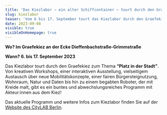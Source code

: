 ```yaml
---
title: 'Das Kiezlabor – ein alter Schiffcontainer – tourt durch den Graefekiez'
slug: kiezlabor
teaser: 'Vom 6 bis 17. September tourt das Kiezlabor durch den Graefekiez.'
date: 2023-09-08
visible: true
visibleOnHomepage: true
---
```


**Wo? Im Graefekiez an der Ecke Dieffenbachstraße-Grimmstraße**

**Wann? 6. bis 17. September 2023**

Das Kiezlabor tourt durch den Graefekiez zum Thema **“Platz in der Stadt”**. Von kreativen Workshops, einer interaktiven Ausstellung, vielseitigem Austausch über neue Mobilitätskonzepte, einer fairen Bürgersteignutzung, Wohnraum, Natur und Daten bis hin zu einem begabten Roboter, der mit Kreide malt, gibt es ein buntes und abwechslungsreiches Programm mit Akteur:innen aus dem Kiez!

Das aktuelle Programm und weitere Infos zum Kiezlabor finden Sie auf der [Website des CityLAB Berlin](https://citylab-berlin.org/de/projects/kiezlabor/).

